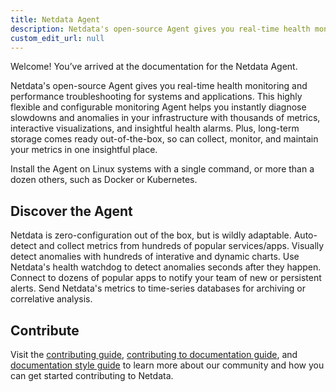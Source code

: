 ```yaml
---
title: Netdata Agent
description: Netdata's open-source Agent gives you real-time health monitoring and performance troubleshooting for systems and applications.
custom_edit_url: null
---
```



Welcome! You’ve arrived at the documentation for the Netdata Agent.

Netdata's open-source Agent gives you real-time health monitoring and performance troubleshooting for systems and
applications. This highly flexible and configurable monitoring Agent helps you instantly diagnose slowdowns and
anomalies in your infrastructure with thousands of metrics, interactive visualizations, and insightful health alarms.
Plus, long-term storage comes ready out-of-the-box, so can collect, monitor, and maintain your metrics in one insightful
place.

<Start>
  <StartBox href="/docs/agent/packaging/installer" title="Install the Netdata Agent" button="Read now">
    Install the Agent on Linux systems with a single command, or more than a dozen others, such as Docker or Kubernetes.
  </StartBox>
</Start>

## Discover the Agent

<Discover>
  <DiscoverBox 
    href="/docs/agent/configuration-guide" 
    title="Configure">
    Netdata is zero-configuration out of the box, but is wildly adaptable.
  </DiscoverBox>
  <DiscoverBox 
    href="/docs/agent/collectors" 
    title="Collect">
    Auto-detect and collect metrics from hundreds of popular services/apps.
  </DiscoverBox>
  <DiscoverBox 
    href="/docs/agent/web" 
    title="Visualize">
    Visually detect anomalies with hundreds of interative and dynamic charts.
  </DiscoverBox>
  <DiscoverBox 
    href="/docs/agent/health" 
    title="Monitor">
    Use Netdata's health watchdog to detect anomalies seconds after they happen.
  </DiscoverBox>
  <DiscoverBox 
    href="/docs/agent/health/notifications" 
    title="Notify">
    Connect to dozens of popular apps to notify your team of new or persistent alerts.
  </DiscoverBox>
  <DiscoverBox 
    href="/docs/agent/export"
    title="Export">
    Send Netdata's metrics to time-series databases for archiving or correlative analysis.
  </DiscoverBox>
</Discover>

## Contribute

Visit the [contributing guide](/docs/agent/contributing/), [contributing to documentation
guide](/docs/agent/contributing/contributing-documentation/), and [documentation style
guide](/docs/agent/contributing/style-guide/) to learn more about our community and how you can get started contributing
to Netdata.
